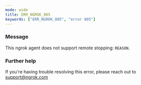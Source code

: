 ```yaml
---
mode: wide
title: ERR_NGROK_805
keywords: ["ERR_NGROK_805", "error 805"]
---
```


### Message

This ngrok agent does not support remote stopping: `REASON`.

### Further help

If you're having trouble resolving this error, please reach out to [support@ngrok.com](mailto:support@ngrok.com?subject=Help%20with%20ERR_NGROK_805)
